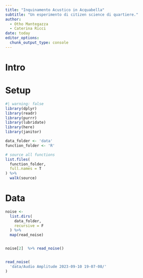 ```yaml
---
title: "Inquinamento Acustico in Acquabella"
subtitle: "Un esperimento di citizen science di quartiere."
author: 
  - Otho Mantegazza
  - Caterina Ricci
date: today
editor_options: 
  chunk_output_type: console
---
```


# Intro

# Setup

```r
#| warning: false
library(dplyr)
library(readr)
library(purrr)
library(lubridate)
library(here)
library(janitor)
```

```r
data_folder <- 'data'
function_folder <- 'R'

# source all functions
list.files(
  function_folder,
  full.names = T
) %>% 
  walk(source)
```


# Data

```r
noise <- 
  list.dirs(
    data_folder,
    recursive = F
  ) %>% 
  map(read_noise)


noise[2]  %>% read_noise()


read_noise(
  'data/Audio Amplitude 2023-09-10 19-07-08/'
)
```


